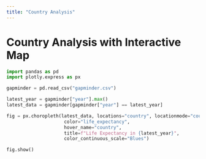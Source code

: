 ```yaml
---
title: "Country Analysis"
---
```


# Country Analysis with Interactive Map

```python
import pandas as pd
import plotly.express as px

gapminder = pd.read_csv("gapminder.csv")

latest_year = gapminder["year"].max()
latest_data = gapminder[gapminder["year"] == latest_year]

fig = px.choropleth(latest_data, locations="country", locationmode="country names",
                     color="life_expectancy",
                     hover_name="country",
                     title=f"Life Expectancy in {latest_year}",
                     color_continuous_scale="Blues")

fig.show()
```
